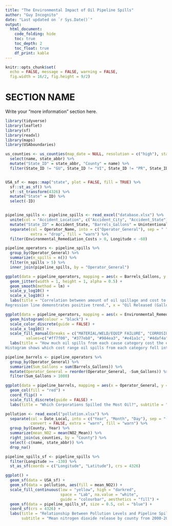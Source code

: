 ```yaml
---
title: "The Environmental Impact of Oil Pipeline Spills"
author: "Guy Incognito"
date: "Last updated on `r Sys.Date()`"
output:
  html_document:
    code_folding: hide
    toc: true
    toc_depth: 2
    toc_float: true
    df_print: kable
---
```


```r
knitr::opts_chunk$set(
  echo = FALSE, message = FALSE, warning = FALSE, 
  fig.width = 16/2, fig.height = 9/2)
```

<!--
Comments in HTML are like this! 
-->

# SECTION NAME

Write your "more information" section here.

``` r
library(tidyverse)
library(leaflet)
library(sf)
library(readxl)
library(maps)
library(USAboundaries)

us_counties <- us_counties(map_date = NULL, resolution = c("high"), states = NULL) %>%
  select(name, state_abbr) %>%
  mutate("State_ID" = state_abbr, "County" = name) %>%
  filter(State_ID != "GU", State_ID != "VI", State_ID != "PR", State_ID != "AS", State_ID != "MP", State_ID != "HI", State_ID != "AK") 


USA_sf <- maps::map("state", plot = FALSE, fill = TRUE) %>%
  sf::st_as_sf() %>%
  sf::st_transform(4326) %>%
  mutate("State" = ID) %>%
  select(-ID)


pipeline_spills <- pipeline_spills <- read_excel("database.xlsx") %>%
  unite(col = "Accident_Location", c("Accident_City", "Accident_State"), sep = ", ", remove = FALSE) %>%
  mutate("State_ID" = Accident_State, "Barrels_Gallons" = Unintentional_Release_Barrels*42) %>%
  separate(col = Operator_Name, into = c("Operator_General"), sep = " ", remove = FALSE, convert = FALSE, 
           extra = "drop", fill = "warn") %>%
  filter(Environmental_Remediation_Costs > 0, Longitude < -60)

```

```r

pipeline_operators <- pipeline_spills %>%
  group_by(Operator_General) %>%
  summarize(n_spills = n()) %>%
  filter(n_spills > 5) %>%
  inner_join(pipeline_spills, by = "Operator_General") 

ggplot(data = pipeline_operators, mapping = aes(x = Barrels_Gallons, y = Environmental_Remediation_Costs)) +
  geom_jitter(width = 1, height = 1, alpha = 0.5) +
  geom_smooth(method = lm) +
  scale_y_log10() +
  scale_x_log10() +
  labs(title = "Correlation between amount of oil spillage and cost to the environment", subtitle = "Gallons of oil released in each pipeline spill versus the environmental remediation costs of the spill. 
Regression line demonstrates positive trend.", x = "Oil Released (Gallons)", y = "Environmental Remediation Costs ($)")

ggplot(data = pipeline_operators, mapping = aes(x = Environmental_Remediation_Costs, fill = Cause_Category)) +
  geom_histogram(colour = "black") +
  scale_color_discrete(guide = FALSE) +
  scale_x_log10() +
  scale_fill_manual(breaks = c("MATERIAL/WELD/EQUIP FAILURE", "CORROSION", "INCORRECT OPERATION", "ALL OTHER CAUSES", "EXCAVATION DAMAGE", "NATURAL FORCE DAMAGE", "OTHER OUTSIDE FORCE DAMAGE"), 
         values=c("#ff7f00", "#377eb8", "#984ea3", "#e41a1c", "#4daf4a", "#ffff33", "#a65628")) +
  labs(title = "How much oil spills from each cause category cost the environment", subtitle = "Onshore oil spill data in the U.S from 2010-present. 
Histogram shows which cost range oil spills from each category fell into, as well as which causes resulted in the most oil spills.", x = "Environmental Remediation Costs ($)", y = "Number of Spills", fill = "Cause of Spill") 
```


```r

pipeline_barrels <- pipeline_operators %>%
  group_by(Operator_General) %>%
  summarize(Sum_Gallons = sum(Barrels_Gallons)) %>%
  mutate(Operator_General = reorder(Operator_General, -Sum_Gallons)) %>%
  filter(Sum_Gallons > 1000)

ggplot(data = pipeline_barrels, mapping = aes(x = Operator_General, y = Sum_Gallons)) +
  geom_col(fill = "red") +
  coord_flip() +
  scale_fill_discrete(guide = FALSE) +
  labs(title = "Which Corporations Spilled the Most Oil?", subtitle = "Barplot representing the total gallons of oil released by most culpable corporations from 2010-present.", y = "Total Oil Released (Gallons)", x = "Corporation Name")

```


``` r

pollution <- read_excel("pollution.xlsx") %>%
  separate(col = Date_Local, into = c("Year", "Month", "Day"), sep = "-", 
           convert = FALSE, extra = "warn", fill = "warn") %>%
  group_by(County, Year) %>%
  summarize(mean_NO2 = mean(NO2_Mean)) %>%
  right_join(us_counties, by = "County") %>%
  select(-c(name, state_abbr)) %>%
  drop_na()

pipeline_spills_sf <- pipeline_spills %>%
  filter(Longitude >= -130) %>%
  st_as_sf(coords = c("Longitude", "Latitude"), crs = 4326) 

ggplot() +
  geom_sf(data = USA_sf) +
  geom_sf(data = pollution, aes(fill = mean_NO2)) +
  scale_fill_continuous(low = "yellow", high = "darkred", 
                        space = "Lab", na.value = "white",         
                        guide = "colourbar", aesthetics = "fill") +
  geom_sf(data = pipeline_spills_sf, size = 0.5, col = "blue") +
  coord_sf(crs = 4326) +
  labs(title = "Relationship Between Pollution Levels and Pipeline Spills", 
       subtitle = "Mean nitrogen dioxide release by county from 2000-2016, plotted against occurrances of oil pipeline spills from 2010-present", x = "Longitude", y = "Latitude", fill = "Mean NO2 Release (Parts Per Billion")

```
